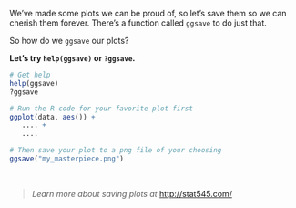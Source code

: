 
We've made some plots we can be proud of, so let's save them so we can cherish them forever. There's a function called `ggsave` to do just that. 

So how do we `ggsave` our plots? 

__Let's try `help(ggsave)` or `?ggsave`.__

```r
# Get help
help(ggsave)
?ggsave

# Run the R code for your favorite plot first
ggplot(data, aes()) +
   .... +
   ....

# Then save your plot to a png file of your choosing
ggsave("my_masterpiece.png")
```


<br>

> _Learn more about saving plots at_ [http://stat545.com/](http://stat545.com/block017_write-figure-to-file.html)

<br>
